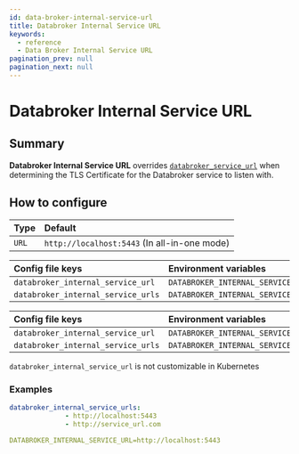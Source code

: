 ```yaml
---
id: data-broker-internal-service-url
title: Databroker Internal Service URL
keywords:
  - reference
  - Data Broker Internal Service URL
pagination_prev: null
pagination_next: null
---
```



# Databroker Internal Service URL

## Summary

**Databroker Internal Service URL** overrides [`databroker_service_url`](/docs/reference/data-broker-service-url) when determining the TLS Certificate for the Databroker service to listen with.

## How to configure

| **Type** | **Default** |
| :--- | :--- |
| `URL` | `http://localhost:5443` (In all-in-one mode) |

<Tabs>
<TabItem value="Core" label="Core">

| **Config file keys** | **Environment variables** |
| :--- | :--- |
| `databroker_internal_service_url` | `DATABROKER_INTERNAL_SERVICE_URL` |
| `databroker_internal_service_urls` | `DATABROKER_INTERNAL_SERVICE_URLS` |

</TabItem>
<TabItem value="Enterprise" label="Enterprise">

| **Config file keys** | **Environment variables** |
| :--- | :--- |
| `databroker_internal_service_url` | `DATABROKER_INTERNAL_SERVICE_URL` |
| `databroker_internal_service_urls` | `DATABROKER_INTERNAL_SERVICE_URLS` |

</TabItem>
<TabItem value="Kubernetes" label="Kubernetes">

`databroker_internal_service_url` is not customizable in Kubernetes

</TabItem>
</Tabs>

### Examples

```yaml
databroker_internal_service_urls:
              - http://localhost:5443
              - http://service_url.com

DATABROKER_INTERNAL_SERVICE_URL=http://localhost:5443
```
